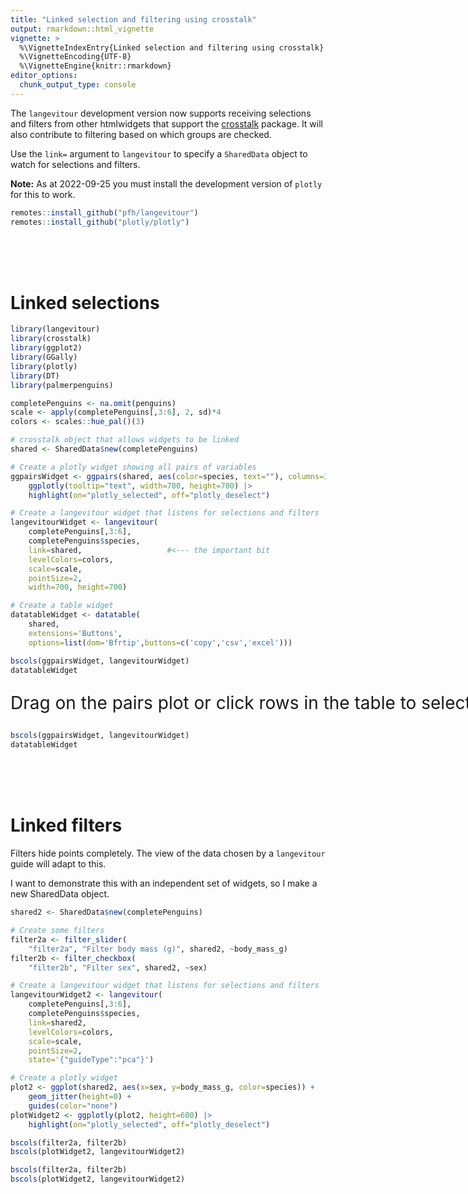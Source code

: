 ```yaml
---
title: "Linked selection and filtering using crosstalk"
output: rmarkdown::html_vignette
vignette: >
  %\VignetteIndexEntry{Linked selection and filtering using crosstalk}
  %\VignetteEncoding{UTF-8}
  %\VignetteEngine{knitr::rmarkdown}
editor_options: 
  chunk_output_type: console
---
```


The `langevitour` development version now supports receiving selections and filters from other htmlwidgets that support the [crosstalk](https://rstudio.github.io/crosstalk/) package. It will also contribute to filtering based on which groups are checked.

Use the `link=` argument to `langevitour` to specify a `SharedData` object to watch for selections and filters.

**Note:** As at 2022-09-25 you must install the development version of `plotly` for this to work.

```r
remotes::install_github("pfh/langevitour")
remotes::install_github("plotly/plotly")
```

<br><br><br>

# Linked selections

```r
library(langevitour)
library(crosstalk)
library(ggplot2)
library(GGally)
library(plotly)
library(DT)
library(palmerpenguins)

completePenguins <- na.omit(penguins)
scale <- apply(completePenguins[,3:6], 2, sd)*4
colors <- scales::hue_pal()(3)

# crosstalk object that allows widgets to be linked
shared <- SharedData$new(completePenguins)

# Create a plotly widget showing all pairs of variables
ggpairsWidget <- ggpairs(shared, aes(color=species, text=""), columns=3:6) |>
    ggplotly(tooltip="text", width=700, height=700) |> 
    highlight(on="plotly_selected", off="plotly_deselect")

# Create a langevitour widget that listens for selections and filters
langevitourWidget <- langevitour(
    completePenguins[,3:6], 
    completePenguins$species, 
    link=shared,                   #<--- the important bit
    levelColors=colors, 
    scale=scale, 
    pointSize=2,
    width=700, height=700)

# Create a table widget
datatableWidget <- datatable(
    shared,
    extensions='Buttons', 
    options=list(dom='Bfrtip',buttons=c('copy','csv','excel')))
```

```r
bscols(ggpairsWidget, langevitourWidget)
datatableWidget
```

::: {style="width: 1400px"}
:::: {style="font-size: 200%"}
Drag on the pairs plot or click rows in the table to select points.
::::
```r
bscols(ggpairsWidget, langevitourWidget)
datatableWidget
```
:::

<br><br><br>

# Linked filters

Filters hide points completely. The view of the data chosen by a `langevitour` guide will adapt to this.

I want to demonstrate this with an independent set of widgets, so I make a new SharedData object.

```r
shared2 <- SharedData$new(completePenguins)

# Create some filters
filter2a <- filter_slider(
    "filter2a", "Filter body mass (g)", shared2, ~body_mass_g)
filter2b <- filter_checkbox(
    "filter2b", "Filter sex", shared2, ~sex)

# Create a langevitour widget that listens for selections and filters
langevitourWidget2 <- langevitour(
    completePenguins[,3:6], 
    completePenguins$species, 
    link=shared2,
    levelColors=colors, 
    scale=scale, 
    pointSize=2,
    state='{"guideType":"pca"}')

# Create a plotly widget
plot2 <- ggplot(shared2, aes(x=sex, y=body_mass_g, color=species)) + 
    geom_jitter(height=0) + 
    guides(color="none")
plotWidget2 <- ggplotly(plot2, height=600) |> 
    highlight(on="plotly_selected", off="plotly_deselect")
```

```r
bscols(filter2a, filter2b)
bscols(plotWidget2, langevitourWidget2)
```

```r
bscols(filter2a, filter2b)
bscols(plotWidget2, langevitourWidget2)
```
